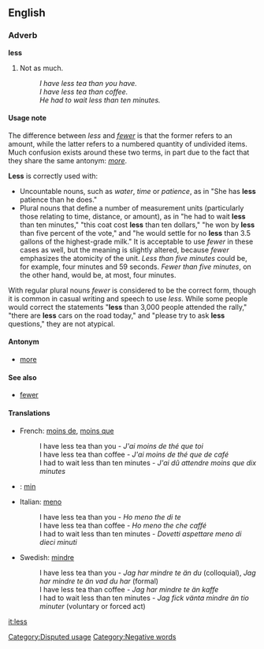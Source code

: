 ==English==
===Adverb===
'''less'''

#Not as much.
#:''I have less tea than you have.''
#:''I have less tea than coffee.''
#:''He had to wait less than ten minutes.''

====Usage note====
<!-- Changes made here should be reflected in the "Usage note" for FEWER -->
The difference between ''less'' and ''[[fewer]]'' is that the former refers to an amount, while the latter refers to a numbered quantity of undivided items.  Much confusion exists around these two terms, in part due to the fact that they share the same antonym: ''[[more]]''.

'''Less''' is correctly used with:
*Uncountable nouns, such as ''water'', ''time'' or ''patience'', as in "She has '''less''' patience than he does."
*Plural nouns that define a number of measurement units (particularly those relating to time, distance, or amount), as in "he had to wait '''less''' than ten minutes," "this coat cost '''less''' than ten dollars," "he won by '''less''' than five percent of the vote," and "he would settle for no '''less''' than 3.5 gallons of the highest-grade milk."  It is acceptable to use ''fewer'' in these cases as well, but the meaning is slightly altered, because ''fewer'' emphasizes the atomicity of the unit.  ''Less than five minutes'' could be, for example, four minutes and 59 seconds.  ''Fewer than five minutes'', on the other hand, would be, at most, four minutes.

With regular plural nouns ''fewer'' is considered to be the correct form, though it is common in casual writing and speech to use ''less''.  While some people would correct the statements "'''less''' than 3,000 people attended the rally," "there are '''less''' cars on the road today," and "please try to ask '''less''' questions," they are not atypical.
<!-- Changes made here should be reflected in the "Usage note" for FEWER -->

[[Category:Disputed usage]]

====Antonym====
*[[more]]

====See also====
*[[fewer]]

====Translations====
*French: [[moins de]], [[moins que]]
*:I have less tea than you - ''J'ai moins de thé que toi''
*:I have less tea than coffee - ''J'ai moins de thé que de café'' 
*:I had to wait less than ten minutes - ''J'ai dû attendre moins que dix minutes''
* {{io}} : [[min]]
*Italian: [[meno]]
*:I have less tea than you - ''Ho meno the di te''
*:I have less tea than coffee - ''Ho meno the che caffé''
*:I had to wait less than ten minutes - ''Dovetti aspettare meno di dieci minuti''
*Swedish: [[mindre]]
*:I have less tea than you - ''Jag har mindre te än du'' (colloquial), ''Jag har mindre te än vad du har'' (formal)
*:I have less tea than coffee - ''Jag har mindre te än kaffe''
*:I had to wait less than ten minutes - ''Jag fick vänta mindre än tio minuter'' (voluntary or forced act)

[[it:less]]
[[Category:Negative words]]